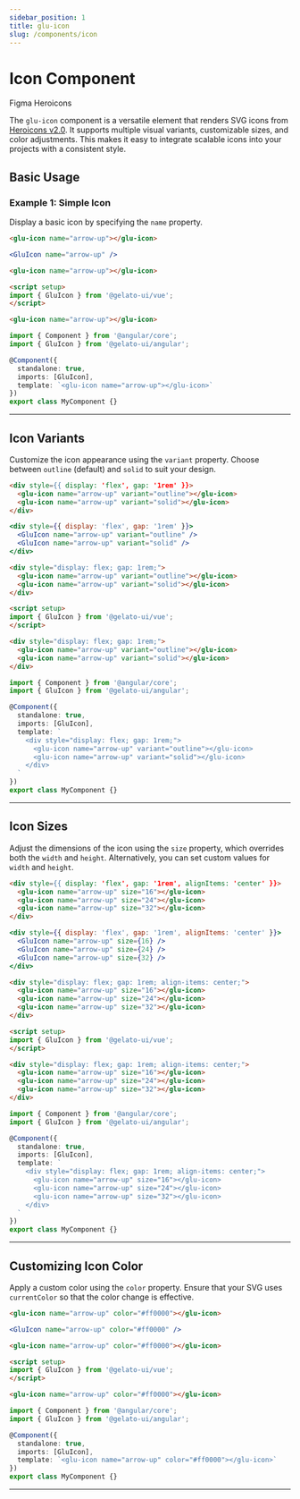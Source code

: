 ```yaml
---
sidebar_position: 1
title: glu-icon
slug: /components/icon
---
```


# Icon Component


<p style={{ display: 'flex', gap: '1rem', alignItems: 'center' }}>
  <glu-button target="_blank" rel="noopener noreferrer" href="https://www.figma.com/design/jSs4mJxj7dJbXsCE1IHtqt/GelatoUI-Design-System-(V-0.1.0)?node-id=161-6434&t=BXYhGjvxr3AQeYvd-0">Figma</glu-button>
  <glu-button target="_blank" rel="noopener noreferrer" href="https://heroicons.com/">Heroicons</glu-button>
</p>

The `glu-icon` component is a versatile element that renders SVG icons from [Heroicons v2.0](https://heroicons.com/). It supports multiple visual variants, customizable sizes, and color adjustments. This makes it easy to integrate scalable icons into your projects with a consistent style.

## Basic Usage

### Example 1: Simple Icon

Display a basic icon by specifying the `name` property.

<Tabs>
  <TabItem value="html" label="HTML">

  ```html live
  <glu-icon name="arrow-up"></glu-icon>
  ```

  </TabItem>
  <TabItem value="jsx" label="React">

  ```jsx live
  <GluIcon name="arrow-up" />
  ```

  </TabItem>
  <TabItem value="vue" label="Vue">

  ```html
  <glu-icon name="arrow-up"></glu-icon>

  <script setup>
  import { GluIcon } from '@gelato-ui/vue';
  </script>
  ```

  </TabItem>
  <TabItem value="angular" label="Angular">

  ```html
  <glu-icon name="arrow-up"></glu-icon>
  ```

  ```ts
  import { Component } from '@angular/core';
  import { GluIcon } from '@gelato-ui/angular';

  @Component({
    standalone: true,
    imports: [GluIcon],
    template: `<glu-icon name="arrow-up"></glu-icon>`
  })
  export class MyComponent {}
  ```

  </TabItem>
</Tabs>

---

## Icon Variants

Customize the icon appearance using the `variant` property. Choose between `outline` (default) and `solid` to suit your design.

<Tabs>
  <TabItem value="html" label="HTML">

  ```html live
  <div style={{ display: 'flex', gap: '1rem' }}>
    <glu-icon name="arrow-up" variant="outline"></glu-icon>
    <glu-icon name="arrow-up" variant="solid"></glu-icon>
  </div>
  ```

  </TabItem>
  <TabItem value="jsx" label="React">

  ```jsx live
  <div style={{ display: 'flex', gap: '1rem' }}>
    <GluIcon name="arrow-up" variant="outline" />
    <GluIcon name="arrow-up" variant="solid" />
  </div>
  ```

  </TabItem>
  <TabItem value="vue" label="Vue">

  ```html
  <div style="display: flex; gap: 1rem;">
    <glu-icon name="arrow-up" variant="outline"></glu-icon>
    <glu-icon name="arrow-up" variant="solid"></glu-icon>
  </div>

  <script setup>
  import { GluIcon } from '@gelato-ui/vue';
  </script>
  ```

  </TabItem>
  <TabItem value="angular" label="Angular">

  ```html
  <div style="display: flex; gap: 1rem;">
    <glu-icon name="arrow-up" variant="outline"></glu-icon>
    <glu-icon name="arrow-up" variant="solid"></glu-icon>
  </div>
  ```

  ```ts
  import { Component } from '@angular/core';
  import { GluIcon } from '@gelato-ui/angular';

  @Component({
    standalone: true,
    imports: [GluIcon],
    template: `
      <div style="display: flex; gap: 1rem;">
        <glu-icon name="arrow-up" variant="outline"></glu-icon>
        <glu-icon name="arrow-up" variant="solid"></glu-icon>
      </div>
    `
  })
  export class MyComponent {}
  ```

  </TabItem>
</Tabs>

---

## Icon Sizes

Adjust the dimensions of the icon using the `size` property, which overrides both the `width` and `height`. Alternatively, you can set custom values for `width` and `height`.

<Tabs>
  <TabItem value="html" label="HTML">

  ```html live
  <div style={{ display: 'flex', gap: '1rem', alignItems: 'center' }}>
    <glu-icon name="arrow-up" size="16"></glu-icon>
    <glu-icon name="arrow-up" size="24"></glu-icon>
    <glu-icon name="arrow-up" size="32"></glu-icon>
  </div>
  ```

  </TabItem>
  <TabItem value="jsx" label="React">

  ```jsx live
  <div style={{ display: 'flex', gap: '1rem', alignItems: 'center' }}>
    <GluIcon name="arrow-up" size={16} />
    <GluIcon name="arrow-up" size={24} />
    <GluIcon name="arrow-up" size={32} />
  </div>
  ```

  </TabItem>
  <TabItem value="vue" label="Vue">

  ```html
  <div style="display: flex; gap: 1rem; align-items: center;">
    <glu-icon name="arrow-up" size="16"></glu-icon>
    <glu-icon name="arrow-up" size="24"></glu-icon>
    <glu-icon name="arrow-up" size="32"></glu-icon>
  </div>

  <script setup>
  import { GluIcon } from '@gelato-ui/vue';
  </script>
  ```

  </TabItem>
  <TabItem value="angular" label="Angular">

  ```html
  <div style="display: flex; gap: 1rem; align-items: center;">
    <glu-icon name="arrow-up" size="16"></glu-icon>
    <glu-icon name="arrow-up" size="24"></glu-icon>
    <glu-icon name="arrow-up" size="32"></glu-icon>
  </div>
  ```

  ```ts
  import { Component } from '@angular/core';
  import { GluIcon } from '@gelato-ui/angular';

  @Component({
    standalone: true,
    imports: [GluIcon],
    template: `
      <div style="display: flex; gap: 1rem; align-items: center;">
        <glu-icon name="arrow-up" size="16"></glu-icon>
        <glu-icon name="arrow-up" size="24"></glu-icon>
        <glu-icon name="arrow-up" size="32"></glu-icon>
      </div>
    `
  })
  export class MyComponent {}
  ```

  </TabItem>
</Tabs>

---

## Customizing Icon Color

Apply a custom color using the `color` property. Ensure that your SVG uses `currentColor` so that the color change is effective.

<Tabs>
  <TabItem value="html" label="HTML">

  ```html live
  <glu-icon name="arrow-up" color="#ff0000"></glu-icon>
  ```

  </TabItem>
  <TabItem value="jsx" label="React">

  ```jsx live
  <GluIcon name="arrow-up" color="#ff0000" />
  ```

  </TabItem>
  <TabItem value="vue" label="Vue">

  ```html
  <glu-icon name="arrow-up" color="#ff0000"></glu-icon>

  <script setup>
  import { GluIcon } from '@gelato-ui/vue';
  </script>
  ```

  </TabItem>
  <TabItem value="angular" label="Angular">

  ```html
  <glu-icon name="arrow-up" color="#ff0000"></glu-icon>
  ```

  ```ts
  import { Component } from '@angular/core';
  import { GluIcon } from '@gelato-ui/angular';

  @Component({
    standalone: true,
    imports: [GluIcon],
    template: `<glu-icon name="arrow-up" color="#ff0000"></glu-icon>`
  })
  export class MyComponent {}
  ```

  </TabItem>
</Tabs>

---

<IconReadme />
